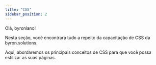 ```yaml
---
title: "CSS"
sidebar_position: 2
---
```


Olá, byroniano!

Nesta seção, você encontrará tudo a repeito da capacitação de CSS da byron.solutions.

Aqui, abordaremos os principais conceitos de CSS para que você possa estilizar as suas páginas.
